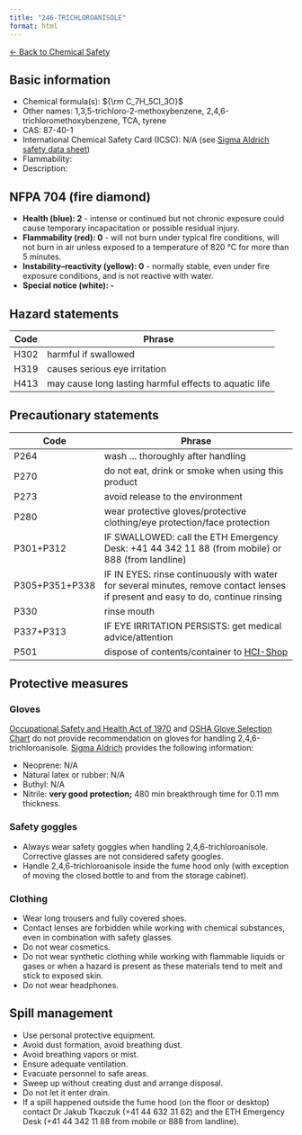 ```yaml
---
title: "246-TRICHLOROANISOLE"
format: html
---
```


[← Back to Chemical Safety](../chemical-safety.qmd)


## Basic information
- Chemical formula(s): ${\rm C_7H_5Cl_3O}$
- Other names: 1,3,5-trichloro-2-methoxybenzene, 2,4,6-trichloromethoxybenzene, TCA, tyrene
- CAS: 87-40-1
- International Chemical Safety Card (ICSC): N/A (see [Sigma Aldrich safety data sheet](https://www.sigmaaldrich.com/CH/en/sds/aldrich/235393))
- Flammability: 
- Description: 

## NFPA 704 (fire diamond)
- **Health (blue): 2** - intense or continued but not chronic exposure could cause temporary incapacitation or possible residual injury.
- **Flammability (red): 0** - will not burn under typical fire conditions, will not burn in air unless exposed to a temperature of 820 °C for more than 5 minutes.
- **Instability–reactivity (yellow): 0** - normally stable, even under fire exposure conditions, and is not reactive with water.
- **Special notice (white): -**

## Hazard statements
| Code | Phrase                                                 |
| ---- | ------------------------------------------------------ |
| H302 | harmful if swallowed                                   |
| H319 | causes serious eye irritation                          |
| H413 | may cause long lasting harmful effects to aquatic life |

## Precautionary statements
| Code           | Phrase                                                                                                                           |
| -------------- | -------------------------------------------------------------------------------------------------------------------------------- |
| P264           | wash ... thoroughly after handling                                                                                               |
| P270           | do not eat, drink or smoke when using this product                                                                               |
| P273           | avoid release to the environment                                                                                                 |
| P280           | wear protective gloves/protective clothing/eye protection/face protection                                                        |
| P301+P312      | IF SWALLOWED: call the ETH Emergency Desk: +41 44 342 11 88 (from mobile) or 888 (from landline)                                 |
| P305+P351+P338 | IF IN EYES: rinse continuously with water for several minutes, remove contact lenses if present and easy to do, continue rinsing |
| P330           | rinse mouth                                                                                                                      |
| P337+P313      | IF EYE IRRITATION PERSISTS: get medical advice/attention                                                                         |
| P501           | dispose of contents/container to [HCI-Shop](https://hci-shop.ethz.ch/en/)                                                        |

## Protective measures

### Gloves
[Occupational Safety and Health Act of 1970](https://www.osha.gov/sites/default/files/publications/osha3151.pdf) and [OSHA Glove Selection Chart](https://safety.fsu.edu/safety_manual/OSHA%20Glove%20Selection%20Chart.pdf) do not provide recommendation on gloves for handling 2,4,6-trichloroanisole. [Sigma Aldrich](https://www.sigmaaldrich.com/CH/en/sds/aldrich/235393) provides the following information:

- Neoprene: N/A
- Natural latex or rubber: N/A
- Buthyl: N/A
- Nitrile: **very good protection;** 480 min breakthrough time for 0.11 mm thickness.

### Safety goggles
- Always wear safety goggles when handling 2,4,6-trichloroanisole. Corrective glasses are not considered safety googles.
- Handle 2,4,6-trichloroanisole inside the fume hood only (with exception of moving the closed bottle to and from the storage cabinet).

### Clothing
- Wear long trousers and fully covered shoes.
- Contact lenses are forbidden while working with chemical substances, even in combination with safety glasses.
- Do not wear cosmetics.
- Do not wear synthetic clothing while working with flammable liquids or gases or when a hazard is present as these materials tend to melt and stick to exposed skin.
- Do not wear headphones.

## Spill management
- Use personal protective equipment.
- Avoid dust formation, avoid breathing dust.
- Avoid breathing vapors or mist.
- Ensure adequate ventilation.
- Evacuate personnel to safe areas.
- Sweep up without creating dust and arrange disposal.
- Do not let it enter drain.
- If a spill happened outside the fume hood (on the floor or desktop) contact Dr Jakub Tkaczuk (+41 44 632 31 62) and the ETH Emergency Desk (+41 44 342 11 88 from mobile or 888 from landline).
